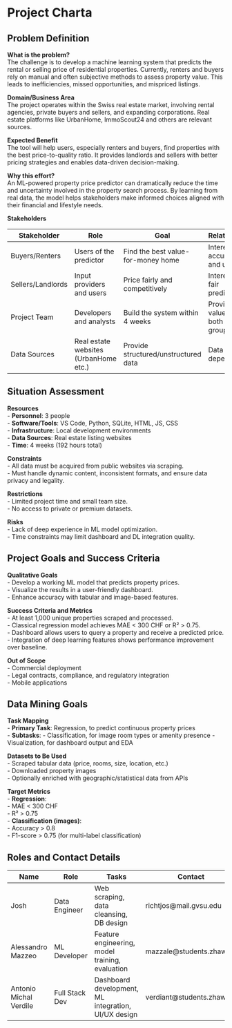 # Project Charta

## Problem Definition

**What is the problem?**  
The challenge is to develop a machine learning system that predicts the rental or selling price of residential properties. Currently, renters and buyers rely on manual and often subjective methods to assess property value. This leads to inefficiencies, missed opportunities, and mispriced listings.

**Domain/Business Area**  
The project operates within the Swiss real estate market, involving rental agencies, private buyers and sellers, and expanding corporations. Real estate platforms like UrbanHome, ImmoScout24 and others are relevant sources.

**Expected Benefit**  
The tool will help users, especially renters and buyers, find properties with the best price-to-quality ratio. It provides landlords and sellers with better pricing strategies and enables data-driven decision-making.

**Why this effort?**  
An ML-powered property price predictor can dramatically reduce the time and uncertainty involved in the property search process. By learning from real data, the model helps stakeholders make informed choices aligned with their financial and lifestyle needs.

**Stakeholders**

| Stakeholder       | Role                                 | Goal                                | Relationship                        |
|-------------------|--------------------------------------|-------------------------------------|-------------------------------------|
| Buyers/Renters    | Users of the predictor                | Find the best value-for-money home  | Interested in accuracy and usability |
| Sellers/Landlords | Input providers and users            | Price fairly and competitively      | Interested in fair predictions       |
| Project Team      | Developers and analysts              | Build the system within 4 weeks     | Provides value to both user groups   |
| Data Sources      | Real estate websites (UrbanHome etc.)| Provide structured/unstructured data| Data dependency                      |

## Situation Assessment

**Resources**  
- **Personnel**: 3 people  
- **Software/Tools**: VS Code, Python, SQLite, HTML, JS, CSS  
- **Infrastructure**: Local development environments  
- **Data Sources**: Real estate listing websites  
- **Time**: 4 weeks (192 hours total)

**Constraints**  
- All data must be acquired from public websites via scraping.  
- Must handle dynamic content, inconsistent formats, and ensure data privacy and legality.

**Restrictions**  
- Limited project time and small team size.  
- No access to private or premium datasets.

**Risks**  
- Lack of deep experience in ML model optimization.  
- Time constraints may limit dashboard and DL integration quality.

## Project Goals and Success Criteria

**Qualitative Goals**  
- Develop a working ML model that predicts property prices.  
- Visualize the results in a user-friendly dashboard.  
- Enhance accuracy with tabular and image-based features.

**Success Criteria and Metrics**  
- At least 1,000 unique properties scraped and processed.  
- Classical regression model achieves MAE < 300 CHF or R² > 0.75.  
- Dashboard allows users to query a property and receive a predicted price.  
- Integration of deep learning features shows performance improvement over baseline.

**Out of Scope**  
- Commercial deployment  
- Legal contracts, compliance, and regulatory integration  
- Mobile applications

## Data Mining Goals

**Task Mapping**  
- **Primary Task**: Regression, to predict continuous property prices  
- **Subtasks**:
  - Classification, for image room types or amenity presence
  - Visualization, for dashboard output and EDA

**Datasets to Be Used**  
- Scraped tabular data (price, rooms, size, location, etc.)  
- Downloaded property images  
- Optionally enriched with geographic/statistical data from APIs

**Target Metrics**  
- **Regression**:  
  - MAE < 300 CHF  
  - R² > 0.75  
- **Classification (images)**:  
  - Accuracy > 0.8  
  - F1-score > 0.75 (for multi-label classification)

## Roles and Contact Details

| Name            | Role             | Tasks                                                                 | Contact                     |
|-----------------|------------------|------------------------------------------------------------------------|-----------------------------|
| Josh        | Data Engineer    | Web scraping, data cleansing, DB design                                | richtjos@mail.gvsu.edu         |
| Alessandro Mazzeo        | ML Developer     | Feature engineering, model training, evaluation                        | mazzale@students.zhaw.ch         |
| Antonio Michal Verdile        | Full Stack Dev   | Dashboard development, ML integration, UI/UX design                    | verdiant@students.zhaw.ch         |

